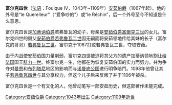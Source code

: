 {{unreferenced|time=2018-10-18T01:30:44+00:00}}
'''富尔克四世'''（[[法语|法语]]：Foulque IV，1043年~1109年）[[安茹伯爵|安茹伯爵]]（1067年起）。他的外号是“le Querelleur”（“爱争吵的”）或“le Réchin”，后一个外号至今不知道是什么意思。

富尔克四世是[[加蒂讷伯爵|加蒂讷伯爵]]若弗鲁瓦的幼子，母亲是[[安茹伯爵|安茹伯爵]][[富爾克三世|富爾克三世]]的女儿。富尔克四世的舅父[[安茹伯爵|安茹伯爵]][[若弗鲁瓦二世_(安茹)|若弗鲁瓦二世]]因无嗣而将安茹领地传给其妹的长子（富尔克的哥哥）[[若弗鲁瓦三世_(安茹)|若弗鲁瓦三世]]。富尔克于1067打败若弗鲁瓦三世，夺取安茹。

由于内战使安茹伯国力量削弱，富尔克四世被迫将其父方的遗产加蒂讷领地割让给[[法国|法国]]国王[[腓力一世_(法兰西)|腓力一世]]。终富尔克一生，他都在为恢复安茹伯国的实力而努力，并为争夺对[[曼恩|曼恩]]和[[布列塔尼|布列塔尼]]地区的影响而与[[诺曼底公国|诺曼底公国]]进行明争暗鬥。1098年他曾让其子[[若弗鲁瓦四世_(安茹)|若弗鲁瓦四世]]与其分享权力，但这个儿子后来反叛了并于1106年被杀。

富尔克四世是一个有文化的人，他曾动笔写一部安茹历史，但这部著作未能完成。

{{start box}}
{{s-before|[[若弗鲁瓦三世_(安茹)|若弗鲁瓦三世]]}}
{{s-title|[[安茹伯爵|安茹伯爵]]|与[[若弗鲁瓦四世_(安茹)|若弗鲁瓦四世]]共治}}
{{s-after|[[富尔克五世|富尔克五世]]}}
{{end}}

[[Category:安茹伯爵|Category:安茹伯爵]]
[[Category:1043年出生|Category:1043年出生]]
[[Category:1109年逝世|Category:1109年逝世]]